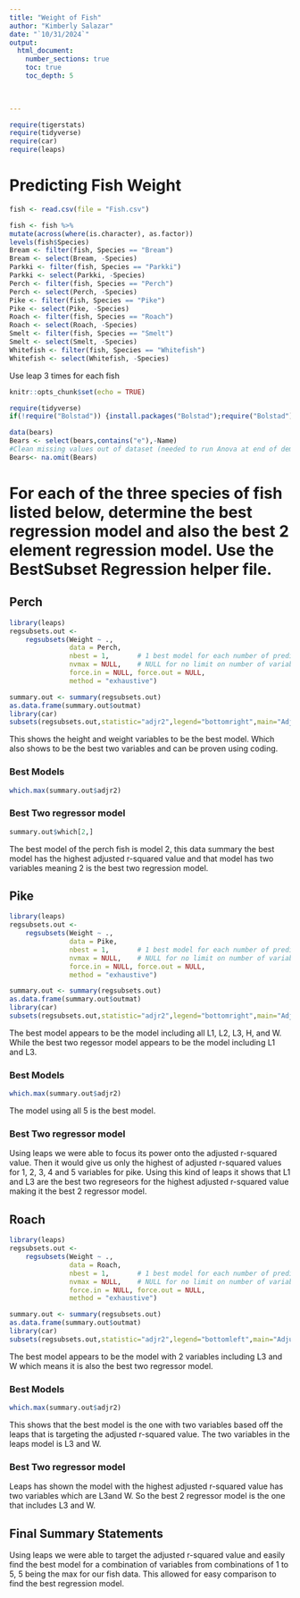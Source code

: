 ```yaml
---
title: "Weight of Fish"
author: "Kimberly Salazar"
date: "`10/31/2024`"  
output: 
  html_document:
    number_sections: true
    toc: true
    toc_depth: 5

 
    
---
```



```r
require(tigerstats)
require(tidyverse)
require(car)
require(leaps)
```

# Predicting Fish Weight
```r
fish <- read.csv(file = "Fish.csv")
```

```r
 
fish <- fish %>%
mutate(across(where(is.character), as.factor))
levels(fish$Species)
Bream <- filter(fish, Species == "Bream")
Bream <- select(Bream, -Species) 
Parkki <- filter(fish, Species == "Parkki")
Parkki <- select(Parkki, -Species) 
Perch <- filter(fish, Species == "Perch")
Perch <- select(Perch, -Species) 
Pike <- filter(fish, Species == "Pike")
Pike <- select(Pike, -Species) 
Roach <- filter(fish, Species == "Roach")
Roach <- select(Roach, -Species) 
Smelt <- filter(fish, Species == "Smelt")
Smelt <- select(Smelt, -Species) 
Whitefish <- filter(fish, Species == "Whitefish")
Whitefish <- select(Whitefish, -Species) 
```
Use leap 3 times for each fish

```r
knitr::opts_chunk$set(echo = TRUE)
```
```r
require(tidyverse)
if(!require("Bolstad")) {install.packages("Bolstad");require("Bolstad")}

data(bears)
Bears <- select(bears,contains("e"),-Name)
#Clean missing values out of dataset (needed to run Anova at end of demo)
Bears<- na.omit(Bears)
```

# For each of the three species of fish listed below, determine the best regression model and also the best 2 element regression model. Use the BestSubset Regression helper file.


## Perch



```r
library(leaps)
regsubsets.out <-
    regsubsets(Weight ~ .,
               data = Perch,
               nbest = 1,       # 1 best model for each number of predictors
               nvmax = NULL,    # NULL for no limit on number of variables
               force.in = NULL, force.out = NULL,
               method = "exhaustive")

summary.out <- summary(regsubsets.out)
as.data.frame(summary.out$outmat)
library(car)
subsets(regsubsets.out,statistic="adjr2",legend="bottomright",main="Adjusted R^2")
```

This shows the height and weight variables to be the best model. Which also shows to be the best two variables and can be proven using coding.



### Best Models
```r
which.max(summary.out$adjr2)
```

### Best Two regressor model
```r
summary.out$which[2,]
```
 The best model of the perch fish is model 2, this data summary the best model has the highest adjusted   r-squared value and that model has two variables meaning 2 is the best two regression model.
 
## Pike

```r
library(leaps)
regsubsets.out <-
    regsubsets(Weight ~ .,
               data = Pike,
               nbest = 1,       # 1 best model for each number of predictors
               nvmax = NULL,    # NULL for no limit on number of variables
               force.in = NULL, force.out = NULL,
               method = "exhaustive")

summary.out <- summary(regsubsets.out)
as.data.frame(summary.out$outmat)
library(car)
subsets(regsubsets.out,statistic="adjr2",legend="bottomright",main="Adjusted R^2")
```

The best model appears to be the model including all L1, L2, L3, H, and W. While the best two regessor model appears to be the model including L1 and L3.

### Best Models
```r
which.max(summary.out$adjr2)
```
The model using all 5 is the best model.

### Best Two regressor model

Using leaps we were able to focus its power onto the adjusted r-squared value. Then it would give us only the highest of adjusted r-squared values for 1, 2, 3, 4 and 5 variables for pike. Using this kind of leaps it shows that L1 and L3 are the best two regreseors for the highest adjusted r-squared value making it the best 2 regressor model. 

## Roach
```r
library(leaps)
regsubsets.out <-
    regsubsets(Weight ~ .,
               data = Roach,
               nbest = 1,       # 1 best model for each number of predictors
               nvmax = NULL,    # NULL for no limit on number of variables
               force.in = NULL, force.out = NULL,
               method = "exhaustive")

summary.out <- summary(regsubsets.out)
as.data.frame(summary.out$outmat)
library(car)
subsets(regsubsets.out,statistic="adjr2",legend="bottomleft",main="Adjusted R^2")
```

The best model appears to be the model with 2 variables including L3 and W which means it is also the best two regressor model.

### Best Models
```r
which.max(summary.out$adjr2)
```
This shows that the best model is the one with two variables based off the leaps that is targeting the adjusted r-squared value. The two variables in the leaps model is L3 and W.

### Best Two regressor model
Leaps has shown the model with the highest adjusted r-squared value has two variables which are L3and W. So the best 2 regressor model is the one that includes L3 and W. 

## Final Summary Statements
Using leaps we were able to target the adjusted r-squared value and easily find the best model for a combination of variables from combinations of 1 to 5, 5 being the max for our fish data. This allowed for easy comparison to find the best regression model.

